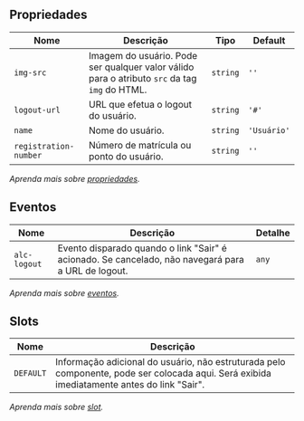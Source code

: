 
## Propriedades

| Nome | Descrição | Tipo | Default |
| ---- | --------- | ---- | ------- |
| `img-src`  | Imagem do usuário. Pode ser qualquer valor válido para o atributo `src` da tag `img` do HTML. | <code>string</code> | `''` |
| `logout-url`  | URL que efetua o logout do usuário. | <code>string</code> | `'#'` |
| `name`  | Nome do usuário. | <code>string</code> | `'Usuário'` |
| `registration-number`  | Número de matrícula ou ponto do usuário. | <code>string</code> | `''` |

*Aprenda mais sobre <a href="/alcance/docs/components/introducao#propriedades" class="alc-link">propriedades</a>.*

## Eventos

| Nome | Descrição | Detalhe |
| ---- | --------- | ------- |
| `alc-logout` | Evento disparado quando o link "Sair" é acionado. Se cancelado, não navegará para a URL de logout. | <code>any</code> |

*Aprenda mais sobre <a href="/alcance/docs/components/introducao#eventos" class="alc-link">eventos</a>.*

## Slots

| Nome | Descrição |
| ---- | --------- |
| `DEFAULT` | Informação adicional do usuário, não estruturada pelo componente, pode ser colocada aqui. Será exibida imediatamente antes do link "Sair". |

*Aprenda mais sobre <a href="/alcance/docs/components/introducao#slot" class="alc-link">slot</a>.*

